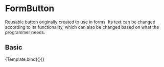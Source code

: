 
<Meta title="Components/Content/FormButton" component={FormButton} />

# FormButton

Reusable button originally created to use in forms. Its text can be changed
according to its functionality, which can also be changed based on what the
programmer needs.

<Props of={FormButton} />


## Basic

<Canvas>
  <Story
    name="Basic"
    args={{
      buttonText: 'Text displayed inside the button',
      fontSize: 'Changes the font size',
    }}
  >
    {Template.bind({})}
  </Story>
</Canvas>

<ArgsTable of={FormButton} story="Basic" />
